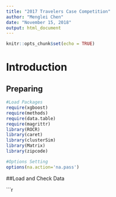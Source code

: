 ---
title: "2017 Travelers Case Competition"
author: "Menglei Chen"
date: "November 15, 2018"
output: html_document
---

```{r setup, include=FALSE}
knitr::opts_chunk$set(echo = TRUE)
```

# Introduction

## Preparing

```{r message=FALSE, warning=FALSE}
#Load Packages
require(xgboost)
require(methods)
require(data.table)
require(magrittr)
library(ROCR) 
library(caret)
library(clusterSim)
library(Matrix)
library(zipcode)

#Options Setting
options(na.action='na.pass')
```

##Load and Check Data

```{r}

